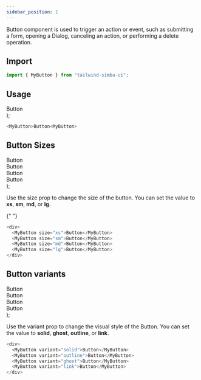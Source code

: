 ```yaml
---
sidebar_position: 1
---
```



Button component is used to trigger an action or event, such as submitting a form, opening a Dialog, canceling an action, or performing a delete operation.

## Import

```js
import { MyButton } from "tailwind-simba-ui";
```

## Usage

  <div className="border-2 rounded-xl mb-4">
    <div className="m-2">
      <MyButton>Button</MyButton>
    </div>
  </div>
);

<BasicUsage></BasicUsage>

```js
<MyButton>Button<MyButton>
```

## Button Sizes

  <div className="flex h-24 items-center border-2	rounded-xl mb-4">
    <div className="pr-2 pl-2">
      <MyButton size="xs">Button</MyButton>
    </div>
    <div className="pr-2">
      <MyButton size="sm">Button</MyButton>
    </div>
    <div className="pr-2">
      <MyButton size="md">Button</MyButton>
    </div>
    <div>
      <MyButton size="lg">Button</MyButton>
    </div>
  </div>
);

Use the size prop to change the size of the button. You can set the value to **xs**, **sm**, **md**, or **lg**.

<!-- insert button example here -->

<ButtonSizes></ButtonSizes>{" "}

```js
<div>
  <MyButton size="xs">Button</MyButton>
  <MyButton size="sm">Button</MyButton>
  <MyButton size="md">Button</MyButton>
  <MyButton size="lg">Button</MyButton>
</div>
```

## Button variants

  <div className="flex h-24 items-center border-2	rounded-xl mb-4">
    <div className="pr-2 pl-2">
      <MyButton variant="solid">Button</MyButton>
    </div>
    <div className="pr-2">
      <MyButton variant="outline">Button</MyButton>
    </div>
    <div className="pr-2">
      <MyButton variant="ghost">Button</MyButton>
    </div>
    <div>
      <MyButton variant="link">Button</MyButton>
    </div>
  </div>
);

Use the variant prop to change the visual style of the Button. You can set the value to **solid**, **ghost**, **outline**, or **link**.

<ButtonVariants></ButtonVariants>

```js
<div>
  <MyButton variant="solid">Button</MyButton>
  <MyButton variant="outline">Button</MyButton>
  <MyButton variant="ghost">Button</MyButton>
  <MyButton variant="link">Button</MyButton>
</div>
```
